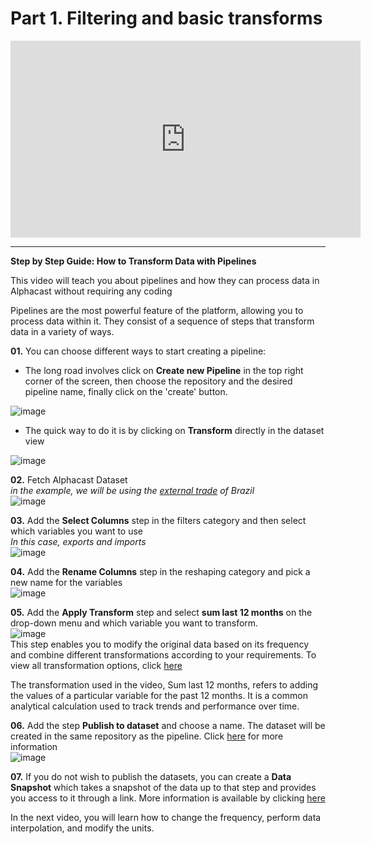 # Part 1. Filtering and basic transforms

<iframe width="560" height="315" src="https://www.youtube.com/embed/LIZvUzkMZa4" title="YouTube video player" frameborder="0" allow="accelerometer; autoplay; clipboard-write; encrypted-media; gyroscope; picture-in-picture; web-share" allowfullscreen></iframe>

---------------------------------------------------------------------------------

**Step by Step Guide: How to Transform Data with Pipelines**

This video will teach you about pipelines and how they can process data in Alphacast without requiring any coding

Pipelines are the most powerful feature of the platform, allowing you to process data within it. They consist of a sequence of steps that transform data in a variety of ways.

**01.** You can choose different ways to start creating a pipeline:

- The long road involves click on **Create new Pipeline** in the top right corner of the screen, then choose the repository and the desired pipeline name, finally click on the 'create' button.

![image](https://user-images.githubusercontent.com/90727312/221910379-cf20b150-db30-47b9-ba9d-ac7a6a379430.png)

- The quick way to do it is by clicking on **Transform** directly in the dataset view
                                                                               
![image](https://user-images.githubusercontent.com/90727312/222175304-b8547e64-77f3-4ed5-ba79-af96195d47de.png)


**02.** Fetch Alphacast Dataset                                                                                                                               
*in the example, we will be using the [external trade](https://www.alphacast.io/datasets/external-sector-brazil-secex-external-trade-9195) of Brazil*    
![image](https://user-images.githubusercontent.com/90727312/222191645-e800f96b-8619-49e2-8651-db8806585877.png)


**03.** Add the **Select Columns** step in the filters category and then select which variables you want to use                            
*In this case, exports and imports*                                                                                                                                     
![image](https://user-images.githubusercontent.com/90727312/222177155-8557357b-ec9e-4771-a3f1-3cd4773d9110.png)


**04.** Add the **Rename Columns** step in the reshaping category and pick a new name for the variables                                                  
![image](https://user-images.githubusercontent.com/90727312/222180173-a54a8c41-d55c-410e-accc-2915addf4720.png)


**05.** Add the **Apply Transform** step and select **sum last 12 months** on the drop-down menu and which variable you want to transform.                             
  ![image](https://user-images.githubusercontent.com/90727312/221948847-cd9fc202-8d5f-4a6a-bf07-20c83351fce5.png)                                                       
This step enables you to modify the original data based on its frequency and combine different transformations according to your requirements. To view all transformation options, click [here](https://frontend-documentation-amber.vercel.app/stepsLibrary/transform)

The transformation used in the video, Sum last 12 months, refers to adding the values of a particular variable for the past 12 months. It is a common analytical calculation used to track trends and performance over time.

**06.** Add the step **Publish to dataset** and choose a name. The dataset will be created in the same repository as the pipeline. Click [here](https://frontend-documentation-amber.vercel.app/stepsLibrary/publish) for more information                                 
![image](https://user-images.githubusercontent.com/90727312/222187485-eb792682-3f03-4816-8d31-a266e2f7c9fa.png)                                                     

**07.** If you do not wish to publish the datasets, you can create a **Data Snapshot** which takes a snapshot of the data up to that step and provides you access to it through a link. More information is available by clicking [here](https://frontend-documentation-amber.vercel.app/stepsLibrary/data-snapshot)

In the next video, you will learn how to change the frequency, perform data interpolation, and modify the units.
